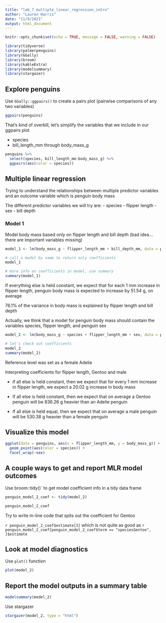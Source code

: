 ```yaml
---
title: "lab_7_multiple_linear_regression_intro"
author: "Lauren Harris"
date: "11/9/2021"
output: html_document
---
```


```r
knitr::opts_chunk$set(echo = TRUE, message = FALSE, warning = FALSE)

library(tidyverse)
library(palmerpenguins)
library(GGally)
library(broom)
library(kableExtra)
library(modelsummary)
library(stargazer)
```

## Explore penguins

Use `GGally::ggpairs()` to create a pairs plot (pairwise comparisons of any two variables)
```r
ggpairs(penguins)
```

That's kind of overkill, let's simplify the variables that we include in our ggpairs plot

- species
- bill_length_mm through body_mass_g

```r
penguins %>% 
  select(species, bill_length_mm:body_mass_g) %>% 
  ggpairs(aes(color = species))
```

## Multiple linear regression

Trying to understand the relationships between multiple predictor variables and an outcome variable which is penguin body mass

The different predictor variables we will try  are:
- species
- flipper length
- sex
- bill depth

### Model 1

Model body mass based only on flipper length and bill depth (bad idea...there are important variables missing)
```r
model_1 <- lm(body_mass_g ~ flipper_length_mm + bill_depth_mm, data = penguins)

# call a model by name to return only coefficients
model_1

# more info on coefficients in model, use summary
summary(model_1)
```

If everything else is held constant, we expect that for each 1 mm increase in flipper length, penguin body mass is expected to increase by 51.54 g, on average

76.1% of the variance in body mass is explained by flipper length and bill depth

Actually, we think that a model for penguin body mass should contain the variables species, flipper length, and penguin sex

```r
model_2 <- lm(body_mass_g ~ species + flipper_length_mm + sex, data = penguins)

# let's check out coefficients
model_2
summary(model_2)
```

Reference level was set as a female Adelie

Interpreting coefficients for flipper length, Gentoo and male

- if all else is held constant, then we expect that for every 1 mm increase in flipper length, we expect a 20.02 g increase in body mass

- If all else is held constant, then we expect that on average a Gentoo penguin will be 836.26 g heavier than an Adelie penguin

- If all else is held equal, then we expect that on average a male penguin will be 530.38 g heavier than a female penguin

## Visualize this model

```r
ggplot(data = penguins, aes(x = flipper_length_mm, y = body_mass_g)) +
  geom_point(aes(color = species)) +
  facet_wrap(~sex)
```

## A couple ways to get and report MLR model outcomes

Use     broom::tidy()` to get model coefficient info in a tidy data frame

```r
penguin_model_2_coef <- tidy(model_2)

penguin_model_2_coef
```

Try to write in-line code that spits out the coefficient for Gentoo

`r penguin_model_2_coef$estimate[3]` which is not quite as good as `r penguin_model_2_coef[penguin_model_2_coef$term == "speciesGentoo", ]$estimate`

## Look at model diagnostics

Use `plot()` function

```r
plot(model_2)
```

## Report the model outputs in a summary table

```r
modelsummary(model_2)
```

Use stargazer
```r
stargazer(model_2, type = "html")
```


